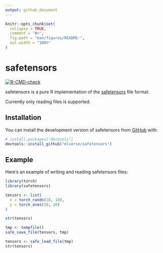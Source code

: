 ```yaml
---
output: github_document
---
```


<!-- README.md is generated from README.Rmd. Please edit that file -->

```r
knitr::opts_chunk$set(
  collapse = TRUE,
  comment = "#>",
  fig.path = "man/figures/README-",
  out.width = "100%"
)
```

# safetensors

<!-- badges: start -->
[![R-CMD-check](https://github.com/mlverse/safetensors/actions/workflows/R-CMD-check.yaml/badge.svg)](https://github.com/mlverse/safetensors/actions/workflows/R-CMD-check.yaml)
<!-- badges: end -->

safetensors is a pure R implementation of the [safetensors](https://github.com/huggingface/safetensors) file format.

Currently only reading files is supported.

## Installation

You can install the development version of safetensors from [GitHub](https://github.com/) with:

``` r
# install.packages("devtools")
devtools::install_github("mlverse/safetensors")
```

## Example

Here's an example of writing and reading safetensors files:

```r
library(torch)
library(safetensors)

tensors <- list(
  x = torch_randn(10, 10),
  y = torch_ones(10, 10)
)

str(tensors)

tmp <- tempfile()
safe_save_file(tensors, tmp)

tensors <- safe_load_file(tmp)
str(tensors)
```
